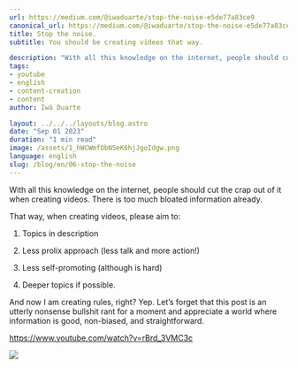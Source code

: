 ```yaml
---
url: https://medium.com/@iwaduarte/stop-the-noise-e5de77a83ce9
canonical_url: https://medium.com/@iwaduarte/stop-the-noise-e5de77a83ce9
title: Stop the noise.
subtitle: You should be creating videos that way.

description: "With all this knowledge on the internet, people should cut the crap out of it when creating videos. There is too much bloated information already."
tags:
- youtube
- english
- content-creation
- content
author: Iwá Duarte

layout: ../../../layouts/blog.astro
date: "Sep 01 2023"
duration: "1 min read"
image: /assets/1_hWCWmfObN5eK6hjJgoIdgw.png
language: english
slug: /blog/en/06-stop-the-noise
---
```


With all this knowledge on the internet, people should cut the crap out of it when creating videos. There is too much bloated information already.

That way, when creating videos, please aim to:

1. Topics in description

2. Less prolix approach (less talk and more action!)

3. Less self-promoting (although is hard)

4. Deeper topics if possible.

And now I am creating rules, right? Yep. Let’s forget that this post is an utterly nonsense bullshit rant for a moment and appreciate a world where information is good, non-biased, and straightforward.

https://www.youtube.com/watch?v=rBrd_3VMC3c

![](../../../../public/assets/1_hWCWmfObN5eK6hjJgoIdgw.png)


